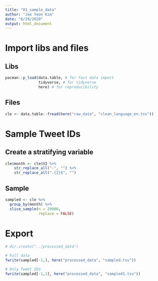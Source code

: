 ```yaml
---
title: "01_sample_data"
author: "Jae Yeon Kim"
date: "6/29/2020"
output: html_document
---
```


# Import libs and files 

## Libs

```r

pacman::p_load(data.table, # for fast data import 
               tidyverse, # for tidyverse 
               here) # for reproducibility 

```

## Files 

```r

cle <- data.table::fread(here("raw_data", "clean_language_en.tsv"))

```

# Sample Tweet IDs

## Create a stratifying variable 

```r

cle$month <- cle$V2 %>%
    str_replace_all("-", "") %>% 
    str_replace_all(".{2}$", "")

```

## Sample 

```r

sampled <- cle %>%
  group_by(month) %>%
  slice_sample(n = 20000, 
               replace = FALSE)

```

# Export 

```r

# dir.create("../processed_data")

# Full data 
fwrite(sampled[-1,], here("processed_data", "sampled.tsv"))

# Only Tweet IDs
fwrite(sampled[-1,1], here("processed_data", "sampled1.tsv"))

```



